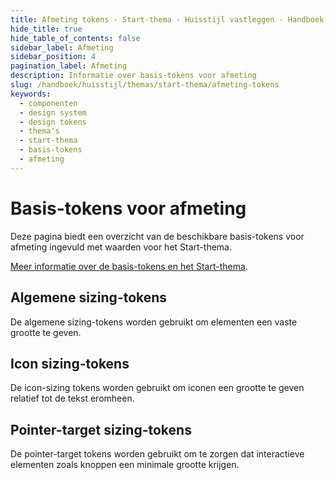 ```yaml
---
title: Afmeting tokens · Start-thema · Huisstijl vastleggen · Handboek
hide_title: true
hide_table_of_contents: false
sidebar_label: Afmeting
sidebar_position: 4
pagination_label: Afmeting
description: Informatie over basis-tokens voor afmeting
slug: /handboek/huisstijl/themas/start-thema/afmeting-tokens
keywords:
  - componenten
  - design system
  - design tokens
  - thema's
  - start-thema
  - basis-tokens
  - afmeting
---
```



# Basis-tokens voor afmeting

Deze pagina biedt een overzicht van de beschikbare basis-tokens voor afmeting ingevuld met waarden voor het Start-thema.

[Meer informatie over de basis-tokens en het Start-thema](/handboek/huisstijl/themas/start-thema).

## Algemene sizing-tokens

De algemene sizing-tokens worden gebruikt om elementen een vaste grootte te geven.

<CommonDesignTokensTable type="size" maxPathLength={4} />

## Icon sizing-tokens

De icon-sizing tokens worden gebruikt om iconen een grootte te geven relatief tot de tekst eromheen.

<CommonDesignTokensTable type="size" item="icon" />

## Pointer-target sizing-tokens

De pointer-target tokens worden gebruikt om te zorgen dat interactieve elementen zoals knoppen een minimale grootte krijgen.

<CommonDesignTokensTable type="pointer-target" />
